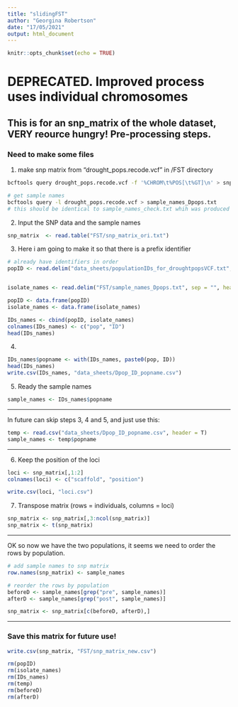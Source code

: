 ```yaml
---
title: "slidingFST"
author: "Georgina Robertson"
date: "17/05/2021"
output: html_document
---
```


```r
knitr::opts_chunk$set(echo = TRUE)
```

# DEPRECATED. Improved process uses individual chromosomes

## This is for an snp_matrix of the whole dataset, VERY reource hungry! Pre-processing steps.


### Need to make some files

1) make snp matrix from "drought_pops.recode.vcf" in /FST directory
```bash
bcftools query drought_pops.recode.vcf -f '%CHROM\t%POS[\t%GT]\n' > snp_matrix_ori.txt

# get sample names
bcftools query -l drought_pops.recode.vcf > sample_names_Dpops.txt
# this should be identical to sample_names_check.txt whih was produced when the drought_pops.recode.vcf was created
```


2) Input the SNP data and the sample names
```r
snp_matrix  <- read.table("FST/snp_matrix_ori.txt")
```

3) Here i am going to make it so that there is a prefix identifier 
```r
# already have identifiers in order
popID <- read.delim("data_sheets/populationIDs_for_droughtpopsVCF.txt", sep = "", header = F)


isolate_names <- read.delim("FST/sample_names_Dpops.txt", sep = "", header = F)

popID <- data.frame(popID)
isolate_names <- data.frame(isolate_names)

IDs_names <- cbind(popID, isolate_names)
colnames(IDs_names) <- c("pop", "ID")
head(IDs_names)

```
4)
```r
IDs_names$popname <- with(IDs_names, paste0(pop, ID))
head(IDs_names)
write.csv(IDs_names, "data_sheets/Dpop_ID_popname.csv")
```

5) Ready the sample names
```r
sample_names <- IDs_names$popname
```

___________________________________________________________________
In future can skip steps 3, 4 and 5, and just use this:
```r
temp <- read.csv("data_sheets/Dpop_ID_popname.csv", header = T)
sample_names <- temp$popname
```
___________________________________________________________________

6) Keep the position of the loci
```r
loci <- snp_matrix[,1:2]
colnames(loci) <- c("scaffold", "position")

write.csv(loci, "loci.csv")
```

7) Transpose matrix (rows = individuals, columns = loci)
```r
snp_matrix <- snp_matrix[,3:ncol(snp_matrix)]
snp_matrix <- t(snp_matrix)
```
__________________________________________________________________________________

OK so now we have the two populations, it seems we need to order the rows by population.

```r
# add sample names to snp matrix
row.names(snp_matrix) <- sample_names

# reorder the rows by population
beforeD <- sample_names[grep("pre", sample_names)]
afterD <- sample_names[grep("post", sample_names)]

snp_matrix <- snp_matrix[c(beforeD, afterD),]
```
_______________________________________________________________________

### Save this matrix for future use!
```r
write.csv(snp_matrix, "FST/snp_matrix_new.csv")
```


```r
rm(popID)
rm(isolate_names)
rm(IDs_names)
rm(temp)
rm(beforeD)
rm(afterD)
```

